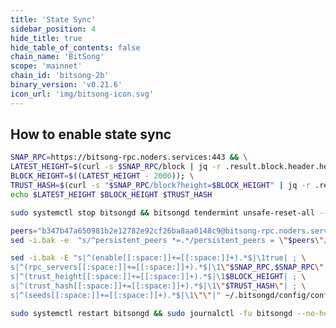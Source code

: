 ```yaml
---
title: 'State Sync'
sidebar_position: 4
hide_title: true
hide_table_of_contents: false
chain_name: 'BitSong'
scope: 'mainnet'
chain_id: 'bitsong-2b'
binary_version: 'v0.21.6'
icon_url: 'img/bitsong-icon.svg'
---
```



<PageTitle
  iconUrl="img/bitsong-icon.svg"
  title="BitSong State Sync"
  chainId="bitsong-2b"
  version="v0.21.6"
/>

## How to enable state sync

```bash
SNAP_RPC=https://bitsong-rpc.noders.services:443 && \
LATEST_HEIGHT=$(curl -s $SNAP_RPC/block | jq -r .result.block.header.height); \
BLOCK_HEIGHT=$((LATEST_HEIGHT - 2000)); \
TRUST_HASH=$(curl -s "$SNAP_RPC/block?height=$BLOCK_HEIGHT" | jq -r .result.block_id.hash) && \
echo $LATEST_HEIGHT $BLOCK_HEIGHT $TRUST_HASH
```

```bash
sudo systemctl stop bitsongd && bitsongd tendermint unsafe-reset-all --home ~/.bitsongd --keep-addr-book
```

```bash
peers="b347b47a650981b2e12782e92cf26ba8aa0148c9@bitsong-rpc.noders.services:16056"
sed -i.bak -e  "s/^persistent_peers *=.*/persistent_peers = \"$peers\"/" ~/.bitsongd/config/config.toml
```

```bash
sed -i.bak -E "s|^(enable[[:space:]]+=[[:space:]]+).*$|\1true| ; \
s|^(rpc_servers[[:space:]]+=[[:space:]]+).*$|\1\"$SNAP_RPC,$SNAP_RPC\"| ; \
s|^(trust_height[[:space:]]+=[[:space:]]+).*$|\1$BLOCK_HEIGHT| ; \
s|^(trust_hash[[:space:]]+=[[:space:]]+).*$|\1\"$TRUST_HASH\"| ; \
s|^(seeds[[:space:]]+=[[:space:]]+).*$|\1\"\"|" ~/.bitsongd/config/config.toml
```

```bash
sudo systemctl restart bitsongd && sudo journalctl -fu bitsongd --no-hostname -o cat
```
